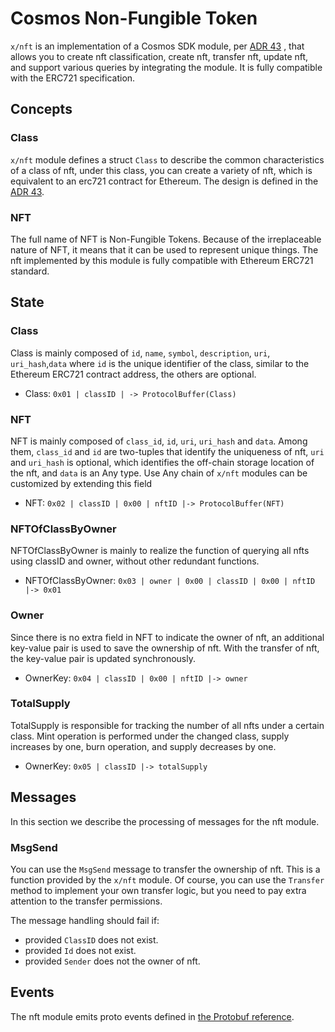 # Cosmos Non-Fungible Token

`x/nft` is an implementation of a Cosmos SDK module, per
<a href="https://github.com/cosmos/cosmos-sdk/blob/main/docs/architecture/adr-043-nft-module.md" target="_blank" rel="noopener noreferrer" className="text-[#24D494] font-bold">ADR 43</a>
,
that allows you to create nft classification, create nft, transfer nft, update nft, and support
various queries by integrating the module. It is fully compatible with the ERC721 specification.

## Concepts

### Class

`x/nft` module defines a struct `Class` to describe the common characteristics of a class of nft,
under this class, you can create a variety of nft, which is equivalent to an erc721 contract for
Ethereum. The design is defined in the
<a href="https://github.com/cosmos/cosmos-sdk/blob/main/docs/architecture/adr-043-nft-module.md" target="_blank" rel="noopener noreferrer" className="text-[#24D494] font-bold">ADR 43</a>.

### NFT

The full name of NFT is Non-Fungible Tokens. Because of the irreplaceable nature of NFT, it means
that it can be used to represent unique things. The nft implemented by this module is fully
compatible with Ethereum ERC721 standard.

## State

### Class

Class is mainly composed of `id`, `name`, `symbol`, `description`, `uri`, `uri_hash`,`data` where
`id` is the unique identifier of the class, similar to the Ethereum ERC721 contract address, the
others are optional.

-   Class: `0x01 | classID | -> ProtocolBuffer(Class)`

### NFT

NFT is mainly composed of `class_id`, `id`, `uri`, `uri_hash` and `data`. Among them, `class_id` and
`id` are two-tuples that identify the uniqueness of nft, `uri` and `uri_hash` is optional, which
identifies the off-chain storage location of the nft, and `data` is an Any type. Use Any chain of
`x/nft` modules can be customized by extending this field

-   NFT: `0x02 | classID | 0x00 | nftID |-> ProtocolBuffer(NFT)`

### NFTOfClassByOwner

NFTOfClassByOwner is mainly to realize the function of querying all nfts using classID and owner,
without other redundant functions.

-   NFTOfClassByOwner: `0x03 | owner | 0x00 | classID | 0x00 | nftID |-> 0x01`

### Owner

Since there is no extra field in NFT to indicate the owner of nft, an additional key-value pair is
used to save the ownership of nft. With the transfer of nft, the key-value pair is updated
synchronously.

-   OwnerKey: `0x04 | classID | 0x00 | nftID |-> owner`

### TotalSupply

TotalSupply is responsible for tracking the number of all nfts under a certain class. Mint operation
is performed under the changed class, supply increases by one, burn operation, and supply decreases
by one.

-   OwnerKey: `0x05 | classID |-> totalSupply`

## Messages

In this section we describe the processing of messages for the nft module.

### MsgSend

You can use the `MsgSend` message to transfer the ownership of nft. This is a function provided by
the `x/nft` module. Of course, you can use the `Transfer` method to implement your own transfer
logic, but you need to pay extra attention to the transfer permissions.

The message handling should fail if:

-   provided `ClassID` does not exist.
-   provided `Id` does not exist.
-   provided `Sender` does not the owner of nft.

## Events

The nft module emits proto events defined in
[the Protobuf reference](https://github.com/CoreumFoundation/coreum/blob/master/proto/coreum/nft/v1beta1/event.proto).
